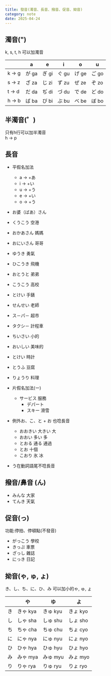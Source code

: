 ```yaml
---
title: 發音(濁音、長音、撥音、促音、拗音)
category: note
date: 2025-04-24
---
```


## 濁音(")

k, s, t, h 可以加濁音

||a|e|i|o|u|
|--|--|--|--|--|--|
|k → g|が ga|ぎ gi|ぐ gu|げ ge|ご go|
|s → z|ざ za|じ zi|ず zu|ぜ ze|ぞ zo|
|t → d|だ da|ぢ di|づ du|で de|ど do|
|h → b|ば ba|び bi|ぶ bu|べ be|ぼ bo|

## 半濁音(゜)
只有h行可以加半濁音\
h → p

## 長音
- 平假名加法
	- a → +あ
	- i → +い
	- u → +う
	- e → +い
	- o → +う
- お婆（ばあ）さん
- くうこう 空港
- おかあさん 媽媽
- おにいさん 哥哥
- ゆうき 勇氣
- ひこうき 飛機
- おとうと 弟弟
- こうこう 高校
- とけい 手錶
- せんせい 老師
- ス－パ－ 超市
- タクシ－ 計程車
- ちいさい 小的
- おいしい 美味的
- とけい 時計
- とうふ 豆腐
- りょうり 料理

- 片假名加法(ー)
  - サービス 服務
	- デパート
	- スキー 滑雪

- 例外お、こ、と + お 也唸長音
	- おおきい 大きい 大
	- おおい 多い 多
	- とおる 通る 通過
	- とお 十個
	- こおり 氷 冰

- う在動詞語尾不唸長音

## 撥音/鼻音 (ん)
- みんな 大家
- てんき 天氣

## 促音(っ)
功能:停拍、停頓點(不發音)
- がっこう 學校
- きっぷ 車票
- ざっし 雜誌
- にっき 日記

## 拗音(ゃ, ゅ, ょ)
き、し、ち、に、ひ、み 可以加小的ゃ, ゅ, ょ

||や|ゆ|よ|
|--|--|--|--|
|き|きゃ kya|きゅ kyu|きょ kyo|
|し|しゃ sha|しゅ shu|しょ sho| 
|ち|ちゃ cha|ちゅ chu|ちょ cyo|
|に|にゃ nya|にゅ nyu|にょ nyo|
|ひ|ひゃ hya|ひゅ hyu|ひょ hyo|
|み|みゃ mya|みゅ myu|みょ myo|
|り|りゃ rya|りゅ ryu|りょ ryo|